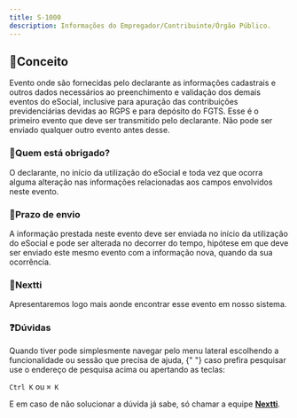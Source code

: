 ```yaml
---
title: S-1000
description: Informações do Empregador/Contribuinte/Órgão Público.
---
```


## 📌Conceito

Evento onde são fornecidas pelo declarante as informações cadastrais e outros dados
necessários ao preenchimento e validação dos demais eventos do eSocial, inclusive para apuração
das contribuições previdenciárias devidas ao RGPS e para depósito do FGTS. Esse é o primeiro evento
que deve ser transmitido pelo declarante. Não pode ser enviado qualquer outro evento antes desse.

### 🔹Quem está obrigado?

O declarante, no início da utilização do eSocial e toda vez que ocorra alguma
alteração nas informações relacionadas aos campos envolvidos neste evento.

### 🔹Prazo de envio

A informação prestada neste evento deve ser enviada no início da utilização do eSocial
e pode ser alterada no decorrer do tempo, hipótese em que deve ser enviado este mesmo evento
com a informação nova, quando da sua ocorrência.

### 🔹Nextti

Apresentaremos logo mais aonde encontrar esse evento em nosso sistema.

### ❓Dúvidas

Quando tiver pode simplesmente navegar pelo menu lateral escolhendo a funcionalidade ou sessão que precisa de ajuda, {" "}
caso prefira pesquisar use o endereço de pesquisa acima ou apertando as teclas:

`Ctrl K` ou `⌘ K`

E em caso de não solucionar a dúvida já sabe, só chamar a equipe **[Nextti](/docs/contato)**.